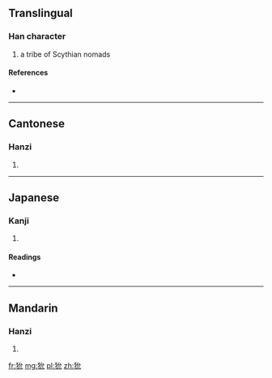 ==Translingual==

===Han character===
{{Han char|rn=94|rad=犬|as=04|sn=7|four=4321<sub>0</sub>|canj=大竹戈竹山 (KHIHU)}}

# a tribe of Scythian nomads

====References====
* {{Han ref|kx=0707.190|dkj=20286|dj=1120.020|hdz=21338.030|uh=72C1|ud=29377|bh=CB65|bd=52069}}

----

==Cantonese==

===Hanzi===
{{yue-hanzi|jyut=|y=wan5}}

# {{defn|lang=yue|sort=犬04}}

----

==Japanese==

===Kanji===
{{ja-kanji|grade=|rs=犬04}}

# {{defn|lang=ja|sort=犬04}}

====Readings====
* {{ja-readings|on=[[いん]] (in)|kun=}}

----

==Mandarin==

===Hanzi===
{{cmn-hanzi|pin=[[yǔn]] ([[yun3]])|wg=yün<sup>3</sup>}}

# {{defn|lang=cmn|sort=犬04}}

[[fr:狁]]
[[mg:狁]]
[[pl:狁]]
[[zh:狁]]